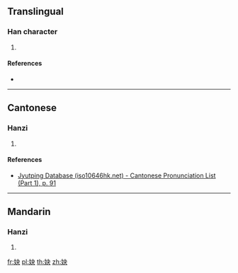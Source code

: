 ==Translingual==

===Han character===
{{Han char|rn=38|rad=女|as=04|sn=7|four=|canj=VDK|ids=⿰女夬}}

# {{defn|Han|sort=女04}}

====References====
* {{Han ref|kx=0256.290|dkj=06095|dj=0521.080|hdz=21033.120|uh=599C|ud=22940}}

----

==Cantonese==

===Hanzi===
{{yue-hanzi|jyut=[[jyut3]]|y=yut3}}

# {{defn|lang=yue|sort=女04}}

====References====
* [http://www.iso10646hk.net/jp/document/download.jsp Jyutping Database (iso10646hk.net) - Cantonese Pronunciation List (Part 1), p. 91]

----

==Mandarin==

===Hanzi===
{{cmn-hanzi|pin=[[yuè]] ([[yue4]])|wg=yüeh<sup>4</sup>}}

# {{defn|lang=cmn|sort=女04}}

[[fr:妜]]
[[pl:妜]]
[[th:妜]]
[[zh:妜]]